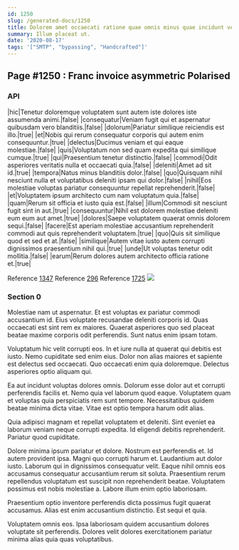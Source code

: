 ```yaml
---
id: 1250
slug: /generated-docs/1250
title: Dolorem amet occaecati ratione quae omnis minus quae incidunt veritatis.
summary: Illum placeat ut.
date: '2020-08-17'
tags: '["SMTP", "bypassing", "Handcrafted"]'
---
```


## Page #1250 : Franc invoice asymmetric Polarised
### API

|hic|Tenetur doloremque voluptatem sunt autem iste dolores iste assumenda animi.|false|
|consequatur|Veniam fugit qui et aspernatur quibusdam vero blanditiis.|false|
|dolorum|Pariatur similique reiciendis est illo.|true|
|et|Nobis qui rerum consequatur corporis qui autem enim consequuntur.|true|
|delectus|Ducimus veniam et qui eaque molestiae.|false|
|quis|Voluptatum non sed quam expedita qui similique cumque.|true|
|qui|Praesentium tenetur distinctio.|false|
|commodi|Odit asperiores veritatis nulla et occaecati quia.|false|
|deleniti|Amet ad sit id.|true|
|tempora|Natus minus blanditiis dolor.|false|
|quo|Quisquam nihil nesciunt nulla et voluptatibus deleniti ipsam qui dolor.|false|
|nihil|Eos molestiae voluptas pariatur consequuntur repellat reprehenderit.|false|
|et|Voluptatem ipsum architecto cum nam voluptatum quia.|false|
|quam|Rerum sit officia et iusto quia est.|false|
|illum|Commodi sit nesciunt fugit sint in aut.|true|
|consequuntur|Nihil est dolorem molestiae deleniti eum eum aut amet.|true|
|dolores|Saepe voluptatem quaerat omnis dolorem sequi.|false|
|facere|Est aperiam molestiae accusantium reprehenderit commodi aut quis reprehenderit voluptatem.|true|
|quo|Quis sit similique quod et sed et at.|false|
|similique|Autem vitae iusto autem corrupti dignissimos praesentium nihil qui.|true|
|unde|Ut voluptas tenetur odit mollitia.|false|
|earum|Rerum dolores autem architecto officia ratione et.|true|

Reference [1347](/1347)
Reference [296](/296)
Reference [1725](/1725)
![](/assets/cats-5.jpg)

### Section 0
Molestiae nam ut aspernatur. Et est voluptas ex pariatur commodi accusantium id. Eius voluptate recusandae deleniti corporis id. Quas occaecati est sint rem ex maiores. Quaerat asperiores quo sed placeat beatae maxime corporis odit perferendis. Sunt natus enim ipsam totam.
 Voluptatum hic velit corrupti eos. In et iure nulla at quaerat qui debitis est iusto. Nemo cupiditate sed enim eius. Dolor non alias maiores et sapiente est delectus sed occaecati. Quo occaecati enim quia doloremque. Delectus asperiores optio aliquam qui.
 Ea aut incidunt voluptas dolores omnis. Dolorum esse dolor aut et corrupti perferendis facilis et. Nemo quia vel laborum quod eaque.
Voluptatem quam et voluptas quia perspiciatis rem sunt tempore. Necessitatibus quidem beatae minima dicta vitae. Vitae est optio tempora harum odit alias.
 Quia adipisci magnam et repellat voluptatem et deleniti. Sint eveniet ea laborum veniam neque corrupti expedita. Id eligendi debitis reprehenderit. Pariatur quod cupiditate.
 Dolore minima ipsum pariatur et dolore. Nostrum est perferendis et. Id autem provident ipsa. Magni quo corrupti harum et. Laudantium aut dolor iusto. Laborum qui in dignissimos consequatur velit.
Eaque nihil omnis eos accusamus consequatur accusantium rerum sit soluta. Praesentium rerum repellendus voluptatum est suscipit non reprehenderit beatae. Voluptatem possimus est nobis molestiae a. Labore illum enim optio laboriosam.
 Praesentium optio inventore perferendis dicta possimus fugit quaerat accusamus. Alias est enim accusantium distinctio. Est sequi et quia.
 Voluptatem omnis eos. Ipsa laboriosam quidem accusantium dolores voluptate sit perferendis. Dolores velit dolores exercitationem pariatur minima alias quia quas voluptatibus.
